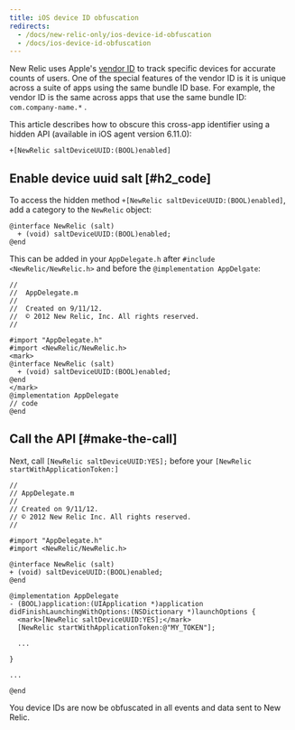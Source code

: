 ```yaml
---
title: iOS device ID obfuscation
redirects:
  - /docs/new-relic-only/ios-device-id-obfuscation
  - /docs/ios-device-id-obfuscation
---
```


New Relic uses Apple's [vendor ID](https://developer.apple.com/documentation/uikit/uidevice/1620059-identifierforvendor) to track specific devices for accurate counts of users. One of the special features of the vendor ID is it is unique across a suite of apps using the same bundle ID base. For example, the vendor ID is the same across apps that use the same bundle ID: `com.company-name.*` .

This article describes how to obscure this cross-app identifier using a hidden API (available in iOS agent version 6.11.0):

```
+[NewRelic saltDeviceUUID:(BOOL)enabled]
```

## Enable device uuid salt [#h2_code]

To access the hidden method `+[NewRelic saltDeviceUUID:(BOOL)enabled]`, add a category to the `NewRelic` object:

```
@interface NewRelic (salt)
  + (void) saltDeviceUUID:(BOOL)enabled;
@end
```

This can be added in your `AppDelegate.h` after `#include <NewRelic/NewRelic.h>` and before the `@implementation AppDelgate`:

```
//
//  AppDelegate.m
// 
//  Created on 9/11/12.
//  © 2012 New Relic, Inc. All rights reserved.
//

#import "AppDelegate.h"
#import <NewRelic/NewRelic.h>
<mark>
@interface NewRelic (salt) 
  + (void) saltDeviceUUID:(BOOL)enabled;
@end
</mark>
@implementation AppDelegate
// code 
@end
```

## Call the API [#make-the-call]

Next, call `[NewRelic saltDeviceUUID:YES];` before your `[NewRelic startWithApplicationToken:]`

```
// 
// AppDelegate.m 
// 
// Created on 9/11/12. 
// © 2012 New Relic Inc. All rights reserved. 
//

#import "AppDelegate.h"
#import <NewRelic/NewRelic.h>

@interface NewRelic (salt)
+ (void) saltDeviceUUID:(BOOL)enabled;
@end

@implementation AppDelegate
- (BOOL)application:(UIApplication *)application didFinishLaunchingWithOptions:(NSDictionary *)launchOptions {
  <mark>[NewRelic saltDeviceUUID:YES];</mark>
  [NewRelic startWithApplicationToken:@"MY_TOKEN"];

  ...

}

...

@end
```

You device IDs are now be obfuscated in all events and data sent to New Relic.
